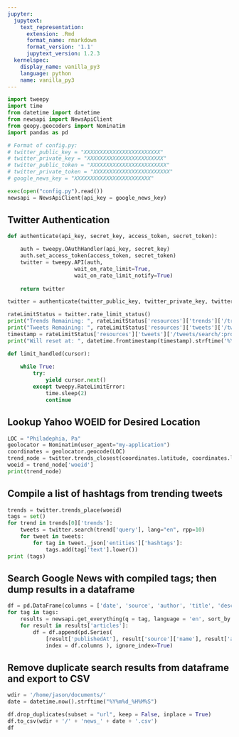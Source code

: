```yaml
---
jupyter:
  jupytext:
    text_representation:
      extension: .Rmd
      format_name: rmarkdown
      format_version: '1.1'
      jupytext_version: 1.2.3
  kernelspec:
    display_name: vanilla_py3
    language: python
    name: vanilla_py3
---
```


```python
import tweepy
import time
from datetime import datetime
from newsapi import NewsApiClient
from geopy.geocoders import Nominatim
import pandas as pd

# Format of config.py:
# twitter_public_key = "XXXXXXXXXXXXXXXXXXXXXXXX"
# twitter_private_key = "XXXXXXXXXXXXXXXXXXXXXXXX"
# twitter_public_token = "XXXXXXXXXXXXXXXXXXXXXXXX"
# twitter_private_token = "XXXXXXXXXXXXXXXXXXXXXXXX"
# google_news_key = "XXXXXXXXXXXXXXXXXXXXXXXX"

exec(open("config.py").read())
newsapi = NewsApiClient(api_key = google_news_key)
```

## Twitter Authentication

```python
def authenticate(api_key, secret_key, access_token, secret_token):

    auth = tweepy.OAuthHandler(api_key, secret_key)
    auth.set_access_token(access_token, secret_token)
    twitter = tweepy.API(auth, 
                     wait_on_rate_limit=True, 
                     wait_on_rate_limit_notify=True)
  
    return twitter

twitter = authenticate(twitter_public_key, twitter_private_key, twitter_public_token, twitter_private_token)

rateLimitStatus = twitter.rate_limit_status()
print("Trends Remaining: ", rateLimitStatus['resources']['trends']['/trends/place']['remaining'])
print("Tweets Remaining: ", rateLimitStatus['resources']['tweets']['/tweets/search/:product/:label']['remaining'])
timestamp = rateLimitStatus['resources']['tweets']['/tweets/search/:product/:label']['reset']
print("Will reset at: ", datetime.fromtimestamp(timestamp).strftime('%Y-%m-%d %H:%M:%S'))
```

```python
def limit_handled(cursor):
    
    while True:
        try:
            yield cursor.next()
        except tweepy.RateLimitError:
            time.sleep(2)
            continue
```

## Lookup Yahoo WOEID for Desired Location

```python
LOC = "Philadephia, Pa"
geolocator = Nominatim(user_agent="my-application")
coordinates = geolocator.geocode(LOC)
trend_node = twitter.trends_closest(coordinates.latitude, coordinates.longitude)[0]
woeid = trend_node['woeid']
print(trend_node)
```

## Compile a list of hashtags from trending tweets

```python
trends = twitter.trends_place(woeid)
tags = set()
for trend in trends[0]['trends']:
    tweets = twitter.search(trend['query'], lang="en", rpp=10)
    for tweet in tweets:
        for tag in tweet._json['entities']['hashtags']:
            tags.add(tag['text'].lower())
print (tags)
```

## Search Google News with compiled tags; then dump results in a dataframe

```python
df = pd.DataFrame(columns = ['date', 'source', 'author', 'title', 'description', 'url'])
for tag in tags:
    results = newsapi.get_everything(q = tag, language = 'en', sort_by = 'relevancy')
    for result in results['articles']:
        df = df.append(pd.Series(
            [result['publishedAt'], result['source']['name'], result['author'], result['title'], result['description'], result['url']],
            index = df.columns ), ignore_index=True)
```

## Remove duplicate search results from dataframe and export to CSV

```python
wdir = '/home/jason/documents/'
date = datetime.now().strftime("%Y%m%d_%H%M%S")

df.drop_duplicates(subset = "url", keep = False, inplace = True)
df.to_csv(wdir + '/' + 'news_' + date + '.csv')
df
```
